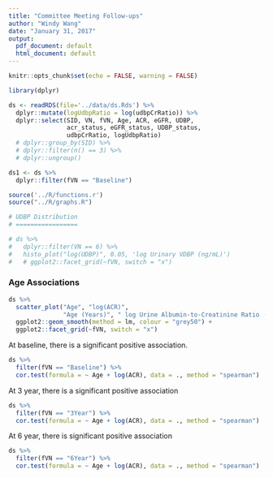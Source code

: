 ```yaml
---
title: "Committee Meeting Follow-ups"
author: "Windy Wang"
date: "January 31, 2017"
output:
  pdf_document: default
  html_document: default
---
```


```r
knitr::opts_chunk$set(echo = FALSE, warning = FALSE)

library(dplyr)

ds <- readRDS(file='../data/ds.Rds') %>% 
  dplyr::mutate(logUdbpRatio = log(udbpCrRatio)) %>% 
  dplyr::select(SID, VN, fVN, Age, ACR, eGFR, UDBP,
                acr_status, eGFR_status, UDBP_status, 
                udbpCrRatio, logUdbpRatio)
  # dplyr::group_by(SID) %>% 
  # dplyr::filter(n() == 3) %>% 
  # dplyr::ungroup()

ds1 <- ds %>% 
  dplyr::filter(fVN == "Baseline")

source('../R/functions.r')
source("../R/graphs.R")
```


```r
# UDBP Distribution
# =================

# ds %>% 
#   dplyr::filter(VN == 6) %>% 
#   histo_plot("log(UDBP)", 0.05, 'log Urinary VDBP (ng/mL)')
#   # ggplot2::facet_grid(~fVN, switch = "x")
```

### Age Associations

```r
ds %>% 
  scatter_plot("Age", "log(ACR)",
               "Age (Years)", " log Urine Albumin-to-Creatinine Ratio (mg/mmol)") +
  ggplot2::geom_smooth(method = lm, colour = "grey50") +
  ggplot2::facet_grid(~fVN, switch = "x")
```

At baseline, there is a significant positive association. 
```r
ds %>% 
  filter(fVN == "Baseline") %>% 
  cor.test(formula = ~ Age + log(ACR), data = ., method = "spearman")
```

At 3 year, there is a significant positive association
```r
ds %>% 
  filter(fVN == "3Year") %>% 
  cor.test(formula = ~ Age + log(ACR), data = ., method = "spearman")
```
At 6 year, there is significant positive association
```r
ds %>% 
  filter(fVN == "6Year") %>% 
  cor.test(formula = ~ Age + log(ACR), data = ., method = "spearman")
```
